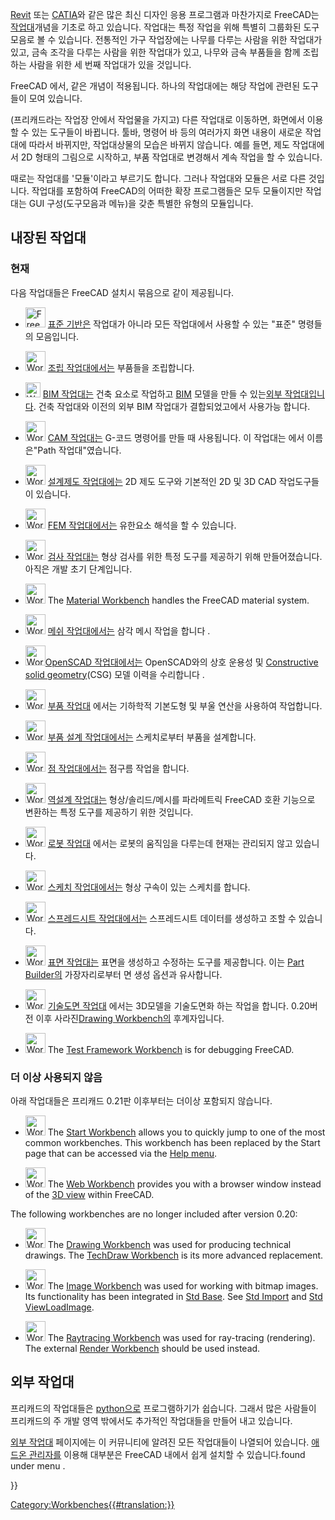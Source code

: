 <languages/>

<div class="mw-translate-fuzzy">
{{Docnav
|[[Property_editor/ko|속성 편집기]]
|[[Std_Base/ko|표준기반]]
|IconL=
|IconR=Freecad.svg
}}
</div>

[https://en.wikipedia.org/wiki/Autodesk_Revit Revit] 또는 [https://en.wikipedia.org/wiki/CATIA CATIA]와 같은 많은 최신 디자인 응용 프로그램과 마찬가지로 FreeCAD는 [https://en.wikipedia.org/wiki/Workbench 작업대]개념을 기초로 하고 있습니다. 작업대는 특정 작업을 위해 특별히 그룹화된 도구 모음로 볼 수 있습니다.
전통적인 가구 작업장에는 나무를 다루는 사람을 위한 작업대가 있고, 금속 조각을 다루는 사람을 위한 작업대가 있고, 나무와 금속 부품들을 함께 조립하는 사람을 위한 세 번째 작업대가 있을 것입니다.

FreeCAD 에서, 같은 개념이 적용됩니다. 하나의 작업대에는 해당 작업에 관련된 도구들이 모여 있습니다.

(프리캐드라는 작업장 안에서 작업물을 가지고) 다른 작업대로 이동하면, 화면에서 이용할 수 있는 도구들이 바뀝니다. 툴바, 명령어 바 등의 여러가지 화면 내용이 새로운 작업대에 따라서 바뀌지만, 작업대상물의 모습은 바뀌지 않습니다. 예를 들면, 제도 작업대에서 2D 형태의 그림으로 시작하고, 부품 작업대로 변경해서 계속 작업을 할 수 있습니다.

때로는 작업대를 '모듈'이라고 부르기도 합니다. 그러나 작업대와 모듈은 서로 다른 것입니다. 작업대를 포함하여 FreeCAD의 어떠한 확장 프로그램들은 모두 모듈이지만 작업대는 GUI 구성(도구모음과 메뉴)을 갖춘 특별한 유형의 모듈입니다.

<span id="Built-in_workbenches"></span>
== 내장된 작업대 ==

<span id="Current"></span>
=== 현재 ===

다음 작업대들은  FreeCAD 설치시 묶음으로 같이 제공됩니다.

<div class="mw-translate-fuzzy">
* [[Image:Freecad.svg|32px]] [[Std_Base/ko|표준 기반]]은 작업대가 아니라 모든 작업대에서 사용할 수 있는 "표준" 명령들의 모음입니다.
</div>

* [[Image:Workbench_Assembly.svg|32px]] [[Assembly_Workbench/ko|조립 작업대]]에서는 부품들을 조립합니다. {{Version|1.0}}

* [[File:Workbench_BIM.svg|24px]] [[BIM_Workbench|BIM 작업대]]는 건축 요소로 작업하고 [https://en.wikipedia.org/wiki/Building_information_modeling BIM] 모델을 만들 수 있는[[External_workbenches/ko|외부 작업대]]입니다. 건축 작업대와 이전의 외부 BIM 작업대가 결합되었고{{VersionMinus|0.21}}에서 사용가능 합니다.

* [[Image:Workbench_CAM.svg|32px]] [[CAM_Workbench/ko|CAM 작업대]]는 G-코드 명령어를 만들 때 사용됩니다. 이 작업대는 {{VersionMinus|0.21}}에서 이름은"Path 작업대"였습니다.

* [[Image:Workbench_Draft.svg|32px]] [[Draft_Workbench/ko|설계제도 작업대]]에는 2D 제도 도구와 기본적인 2D 및 3D CAD 작업도구들이 있습니다.

* [[Image:Workbench_FEM.svg|32px]] [[FEM_Workbench/ko|FEM 작업대]]에서는 유한요소 해석을 할 수 있습니다.

* [[Image:Workbench_Inspection.svg|32px]] [[Inspection_Workbench/ko|검사 작업대]]는 형상 검사를 위한 특정 도구를 제공하기 위해 만들어졌습니다. 아직은 개발 초기 단계입니다.

* [[Image:Workbench_Material.svg|32px]] The [[Material_Workbench|Material Workbench]] handles the FreeCAD material system. {{Version|1.0}}

* [[Image:Workbench_Mesh.svg|32px]] [[Mesh_Workbench|메쉬 작업대]]에서는 삼각 메시 작업을 합니다 .

* [[Image:Workbench_OpenSCAD.svg|32px]][[OpenSCAD_Workbench/ko|OpenSCAD 작업대]]에서는 OpenSCAD와의 상호 운용성 및 [[Constructive_solid_geometry|Constructive solid geometry]](CSG) 모델 이력을 수리합니다 .

* [[Image:Workbench_Part.svg|32px]] [[Part_Workbench/ko|부품 작업대]] 에서는 기하학적 기본도형 및 부울 연산을 사용하여 작업합니다.

* [[Image:Workbench_PartDesign.svg|32px]]  [[PartDesign_Workbench/ko|부품 설계 작업대]]에서는 스케치로부터 부품을 설계합니다.

* [[Image:Workbench_Points.svg|32px]] [[Points_Workbench/ko|점 작업대]]에서는 점구름 작업을 합니다.

* [[Image:Workbench_Reverse_Engineering.svg|32px]] [[Reverse_Engineering_Workbench/ko|역설계 작업대]]는 형상/솔리드/메시를 파라메트릭 FreeCAD 호환 기능으로 변환하는 특정 도구를 제공하기 위한 것입니다.

* [[Image:Workbench_Robot.svg|32px]] [[Robot_Workbench/ko|로봇 작업대]] 에서는 로봇의 움직임을 다루는데 현재는 관리되지 않고 있습니다.

* [[Image:Workbench_Sketcher.svg|32px]] [[Sketcher_Workbench/ko|스케치 작업대]]에서는 형상 구속이 있는 스케치를 합니다.

* [[Image:Workbench_Spreadsheet.svg|32px]] [[Spreadsheet_Workbench/ko|스프레드시트 작업대]]에서는 스프레드시트 데이터를 생성하고 조할 수 있습니다.

* [[Image:Workbench_Surface.svg|32px]] [[Surface_Workbench/ko|표면 작업대]]는 표면을 생성하고 수정하는 도구를 제공합니다. 이는 [[Part_Builder|Part Builder]]의 가장자리로부터 면 생성 옵션과 유사합니다.

* [[Image:Workbench_TechDraw.svg|32px]] [[TechDraw_Workbench/ko|기술도면 작업대]] 에서는 3D모델을 기술도면화 하는 작업을 합니다. 0.20버전 이후 사라진[[Drawing_Workbench|Drawing Workbench]]의 후계자입니다.

* [[Image:Workbench_Test.svg|32px]] The [[Testing|Test Framework Workbench]] is for debugging FreeCAD.

<span id="Obsolete"></span>
=== 더 이상 사용되지 않음 ===

아래 작업대들은 프리캐드 0.21판 이후부터는 더이상 포함되지 않습니다.

* [[Image:Workbench_Start.svg|32px]] The [[Start_Workbench|Start Workbench]] allows you to quickly jump to one of the most common workbenches. This workbench has been replaced by the Start page that can be accessed via the [[Std_Help_Menu|Help menu]].

* [[Image:Workbench_Web.svg|32px]] The [[Web_Workbench|Web Workbench]] provides you with a browser window instead of the [[3D_view|3D view]] within FreeCAD.

The following workbenches are no longer included after version 0.20:

* [[Image:Workbench_Drawing.svg|32px]] The [[Drawing_Workbench|Drawing Workbench]] was used for producing technical drawings. The [[TechDraw_Workbench|TechDraw Workbench]] is its more advanced replacement.

* [[Image:Workbench_Image.svg|32px]] The [[Image_Workbench|Image Workbench]] was used for working with bitmap images. Its functionality has been integrated in [[Std_Base|Std Base]]. See [[Std_Import|Std Import]] and [[Std_ViewLoadImage|Std ViewLoadImage]].

* [[Image:Workbench_Raytracing.svg|32px]] The [[Raytracing_Workbench|Raytracing Workbench]] was used for ray-tracing (rendering). The external [https://github.com/FreeCAD/FreeCAD-render Render Workbench] should be used instead.

<span id="External_workbenches"></span>
== 외부 작업대 ==

프리캐드의 작업대들은 [[Python|python]]으로 프로그램하기가 쉽습니다. 그래서 많은 사람들이 프리캐드의 주 개발 영역 밖에서도 추가적인 작업대들을 만들어 내고 있습니다.

[[External_workbenches/ko|외부 작업대]] 페이지에는 이 커뮤니티에 알려진 모든 작업대들이 나열되어 있습니다. [[Std_AddonMgr|애드온 관리자]]를 이용해 대부분은 FreeCAD 내에서 쉽게 설치할 수 있습니다.found under menu {{MenuCommand|Tools → [[Image:Std_AddonMgr.svg|24px]] Addon manager}}. 


<div class="mw-translate-fuzzy">
{{Docnav
|[[Property_editor/ko|속성 편집기]]
|[[Std_Base/ko|표준기반]]
|IconL=
|IconR=Freecad.svg
}}
</div>

{{Userdocnavi{{#translation:}}}}
[[Category:Workbenches{{#translation:}}]]